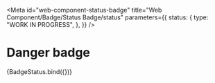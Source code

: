 <!-- @license CC0-1.0 -->


<Meta
  id="web-component-status-badge"
  title="Web Component/Badge/Status Badge/status"
  parameters={{
    status: {
      type: "WORK IN PROGRESS",
    },
  }}
/>

# Danger badge

<Canvas>
  <Story
    name="danger"
    args={{
      status: "danger",
      textContent: "danger",
    }}
  >
    {BadgeStatus.bind({})}
  </Story>
</Canvas>
